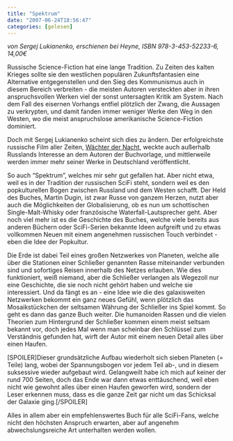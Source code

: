 ```yaml
---
title: "Spektrum"
date: "2007-06-24T18:56:47"
categories: [gelesen]
---
```


*von Sergej Lukianenko,
erschienen bei Heyne, ISBN 978-3-453-52233-6, 14,00€*

Russische Science-Fiction hat eine lange Tradition. Zu Zeiten des kalten Krieges sollte sie den westlichen populären Zukunftsfantasien eine Alternative entgegenstellen und den Sieg des Kommunismus auch in diesem Bereich verbreiten - die meisten Autoren versteckten aber in ihren anspruchsvollen Werken viel der sonst untersagten Kritik am System. Nach dem Fall des eisernen Vorhangs entfiel plötzlich der Zwang, die Aussagen zu verkrypten, und damit fanden immer weniger Werke den Weg in den Westen, wo die meist anspruchslose amerikanische Science-Fiction dominiert.

Doch mit Sergej Lukianenko scheint sich dies zu ändern. Der erfolgreichste russische Film aller Zeiten, [Wächter der Nacht](/blog/2005/11/08/wachter-der-nacht/), weckte auch außerhalb Russlands Interesse an dem Autoren der Buchvorlage, und mittlerweile werden immer mehr seiner Werke in Deutschland veröffentlicht.

So auch "Spektrum", welches mir sehr gut gefallen hat. Aber nicht etwa, weil es in der Tradition der russischen SciFi steht, sondern weil es den popkulturellen Bogen zwischen Russland und dem Westen schafft. Der Held des Buches, Martin Dugin, ist zwar Russe von ganzem Herzen, nutzt aber auch die Möglichkeiten der Globalisierung, ob es nun um schottischen Single-Malt-Whisky oder französische Waterfall-Lautsprecher geht. Aber noch viel mehr ist es die Geschichte des Buches, welche viele bereits aus anderen Büchern oder SciFi-Serien bekannte Ideen aufgreift und zu etwas vollkommen Neuen mit einem angenehmen russischen Touch verbindet - eben die Idee der Popkultur. 

Die Erde ist dabei Teil eines großen Netzwerkes von Planeten, welche alle über die Stationen einer Schließer genannten Rasse miteinander verbunden sind und sofortiges Reisen innerhalb des Netzes erlauben. Wie dies funktioniert, weiß niemand, aber die Schließer verlangen als Wegezoll nur eine Geschichte, die sie noch nicht gehört haben und welche sie interessiert. Und da fängt es an - eine Idee wie die des galaxisweiten Netzwerken bekommt ein ganz neues Gefühl, wenn plötzlich das Mosaikstückchen der seltsamen Währung der Schließer ins Spiel kommt. So geht es dann das ganze Buch weiter. Die humanoiden Rassen und die vielen Theorien zum Hintergrund der Schließer kommen einem meist seltsam bekannt vor, doch jedes Mal wenn man scheinbar den Schlüssel zum Verständnis gefunden hat, wirft der Autor mit einem neuen Detail alles über einen Haufen.

[SPOILER]Dieser grundsätzliche Aufbau wiederholt sich sieben Planeten (= Teile) lang, wobei der Spannungsbogen vor jedem Teil ab-, und in diesem suksessive wieder aufgebaut wird. Gelangweilt habe ich mich auf keiner der rund 700 Seiten, doch das Ende war dann etwas enttäuschend, weil eben nicht wie gewohnt alles über einen Haufen geworfen wird, sondern der Leser erkennen muss, dass es die ganze Zeit gar nicht um das Schicksal der Galaxie ging.[/SPOILER]

Alles in allem aber ein empfehlenswertes Buch für alle SciFi-Fans, welche nicht den höchsten Anspruch erwarten, aber auf angenehm abwechslungsreiche Art unterhalten werden wollen.
